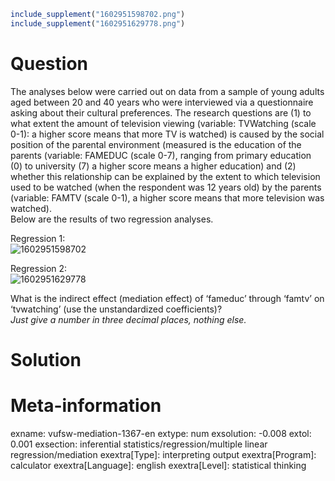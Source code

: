 ```r
include_supplement("1602951598702.png")
include_supplement("1602951629778.png")
```

Question
========
The analyses below were carried out on data from a sample of young
adults aged between 20 and 40 years who were interviewed via a
questionnaire asking about their cultural preferences. The research
questions are (1) to what extent the amount of television viewing
(variable: TVWatching (scale 0-1): a higher score means that more TV is
watched) is caused by the social position of the parental environment
(measured is the education of the parents (variable: FAMEDUC (scale
0-7), ranging from primary education (0) to university (7) a higher
score means a higher education) and (2) whether this relationship can be
explained by the extent to which television used to be watched (when the
respondent was 12 years old) by the parents (variable: FAMTV (scale
0-1), a higher score means that more television was watched).  
Below are the results of two regression analyses.  
  
Regression 1:  
<img src="1602951598702.png" class="fr-fic fr-dii tvcss_2"
alt="1602951598702" />  
  
Regression 2:  
<img src="1602951629778.png" class="fr-fic fr-dii tvcss_3"
alt="1602951629778" />  
  
  
What is the indirect effect (mediation effect) of 'fameduc' through
'famtv' on 'tvwatching' (use the unstandardized coefficients)?   
*Just give a number in three decimal places, nothing else.*


Solution
========











Meta-information
================
exname: vufsw-mediation-1367-en
extype: num
exsolution: -0.008
extol: 0.001
exsection: inferential statistics/regression/multiple linear regression/mediation
exextra[Type]: interpreting output
exextra[Program]: calculator
exextra[Language]: english
exextra[Level]: statistical thinking

